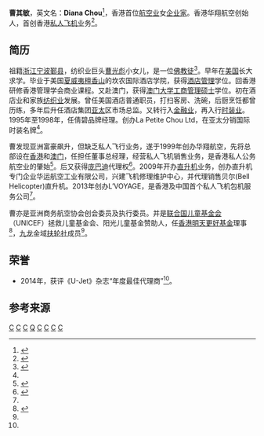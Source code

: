 '''曹其敏'''，英文名：'''Diana Chou'''<ref >{{cite web |url=http://www.cannews.com.cn/2015/0819/132052.shtml |title=华运董事曹其敏与英国著名设计师开展跨界合作 |publisher=中国航空新闻网 |author=U-jet私人飞机 |date=2015-08-19 |accessdate=2016-06-17 |archive-date=2016-08-15 |archive-url=https://web.archive.org/web/20160815131523/http://www.cannews.com.cn/2015/0819/132052.shtml |dead-url=no }}</ref>，香港首位[[航空公司|航空业]]女[[企业家|企业家]]。香港华翔航空创始人，首创香港[[商務噴射機|私人飞机]]业务<ref name="cao business">{{cite web |url=http://www.hsmrt.com/caoqimin/6428.html |title=飞向更广阔的天空 |publisher=华商名人堂 |author=华商韬略编委会 |accessdate=2016-06-17 |archive-date=2016-08-27 |archive-url=https://web.archive.org/web/20160827183418/http://www.hsmrt.com/caoqimin/6428.html |dead-url=no }}</ref>。

==简历==

祖籍[[浙江|浙江]][[宁波|宁波]][[鄞县|鄞县]]，纺织业巨头[[曹光彪|曹光彪]]小女儿，是一位[[佛教徒|佛教徒]]<ref >{{cite web |url=http://finance.sina.com.cn/money/lczx/20150519/103822213630.shtml |title=曹其敏：飞出一片新天地 |publisher=新浪财经 |author=财富管理 |date=2015年5月19日 |accessdate=2016年6月17日 |archive-date=2015年5月27日 |archive-url=https://web.archive.org/web/20150527000152/http://finance.sina.com.cn/money/lczx/20150519/103822213630.shtml |dead-url=no }}</ref>。早年在[[美国|美国]]长大求学。毕业于美国[[夏威夷|夏威夷]][[檀香山|檀香山]]的坎农国际酒店学院，获得[[酒店管理|酒店管理]]学位。回香港研修香港管理学会商业课程。又赴澳门，获得[[澳门大学|澳门大学]][[工商管理硕士|工商管理硕士]]学位。初在酒店业和家族[[纺织业|纺织业]]发展。曾任美国酒店普通职员，打扫客房、洗碗，后厨烹饪都曾历练，多年后升任酒店集团[[亚太|亚太]]区市场总监。又转行入[[金融业|金融业]]，再入行[[時裝|时装业]]。1995年至1998年，任倩碧品牌经理。创办La Petite Chou Ltd，在亚太分销国际时装名牌<ref name="cao business"/>。

曹发现亚洲富豪飙升，但缺乏私人飞行业务，遂于1999年创办华翔航空，先将总部设在[[香港|香港]]和[[澳门|澳门]]，任担任董事总经理，经营私人飞机销售业务，是香港私人公务航空业的肇始<ref >{{cite web |url=http://www.jetasiapacific.com/features/0216092012 |title=领袖视角：曹其敏 |publisher=尊翔 |date=September 2012 |accessdate=2016-06-17 |archive-date=2017-10-24 |archive-url=https://web.archive.org/web/20171024131236/http://www.jetasiapacific.com/features/0216092012 |dead-url=no }}</ref>。后又获得[[庞巴迪|庞巴迪]]代理权<ref >{{cite web|url=http://orientaldaily.on.cc/cnt/news/20131214/00176_112.html |title=政情：趙樓神密斟買私人飛機 |publisher=东方网 |date=2013年12月14日 (六)}}</ref>。2009年开办[[直升机|直升机]]业务，创办直升机专门企业华运航空工业有限公司，兴建飞机修理维护中心，并代理销售贝尔(Bell Helicopter)直升机。2013年创办L’VOYAGE，是香港及中国首个私人飞机包机服务公司<ref name="cao business"/>。

曹亦是亚洲商务航空协会创会委员及执行委员。并是[[联合国儿童基金会|联合国儿童基金会]]（UNICEF）拯救儿童基金会、阳光儿童基金赞助人，任[[香港明天更好基金|香港明天更好基金]]理事<ref>{{cite web |url=http://www.betterhongkong.org/photogallery_album.php?lang=ZH&id=153&subcat=5&year=1999 |title=香港明天更好基金成员 |publisher=The Better Hong Kong Foundation |date=2014-01-21 |accessdate=2016-06-17 |archive-date=2016-08-13 |archive-url=https://web.archive.org/web/20160813134538/http://www.betterhongkong.org/photogallery_album.php?lang=ZH&id=153&subcat=5&year=1999 |dead-url=yes }}</ref>，[[九龙|九龙]]金域[[扶轮社|扶轮社]]成员<ref name="cao business"/>。

==荣誉==
* 2014年，获评《U-Jet》杂志“年度最佳代理商”<ref name="cao business"/>。

==参考来源==
{{reflist|2}}

[[Category:鄞县人|C]]
[[Category:香港女性商人|C]]
[[Category:香港宁波人|C]]
[[Category:曹光彪家族|Q]]
[[Category:宁波商帮|C]]
[[Category:澳門企業家|C]]
[[Category:宁波裔美国人|C]]
[[Category:澳门大学校友|C]]